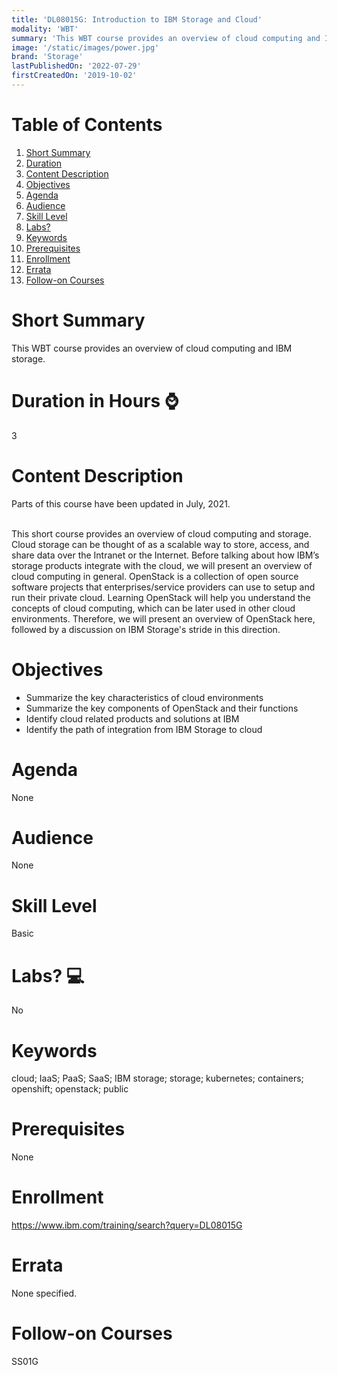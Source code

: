 ```yaml
---
title: 'DL08015G: Introduction to IBM Storage and Cloud'
modality: 'WBT'
summary: 'This WBT course provides an overview of cloud computing and IBM storage.'
image: '/static/images/power.jpg'
brand: 'Storage'
lastPublishedOn: '2022-07-29'
firstCreatedOn: '2019-10-02'
---
```

# Table of Contents
1.  [Short Summary](#short-summary)
2.  [Duration](#duration-in-hours-)
3.  [Content Description](#content-description)
4.  [Objectives](#objectives)
5.  [Agenda](#agenda)
6.  [Audience](#audience)
7.  [Skill Level](#skill-level)
8.  [Labs?](#labs-)
9.  [Keywords](#keywords)
10. [Prerequisites](#prerequisites)
11. [Enrollment](#enrollment)
12. [Errata](#errata)
13. [Follow-on Courses](#follow-on-courses)

# Short Summary
This WBT course provides an overview of cloud computing and IBM storage.

# Duration in Hours ⌚
3

# Content Description
Parts of this course have been updated in July, 2021.  
 

This short course provides an overview of cloud computing and storage. Cloud storage can be thought of as a scalable way to store, access, and share data over the Intranet or the Internet. Before talking about how IBM’s storage products integrate with the cloud, we will present an overview of cloud computing in general. OpenStack is a collection of open source software projects that enterprises/service providers can use to setup and run their private cloud. Learning OpenStack will help you understand the concepts of cloud computing, which can be later used in other cloud environments. Therefore, we will present an overview of OpenStack here, followed by a discussion on IBM Storage's stride in this direction.



# Objectives
* Summarize the key characteristics of cloud environments
* Summarize the key components of OpenStack and their functions
* Identify cloud related products and solutions at IBM
* Identify the path of integration from IBM Storage to cloud


# Agenda
None

# Audience
None

# Skill Level
Basic               

# Labs? 💻
No

# Keywords
cloud; IaaS; PaaS; SaaS; IBM storage; storage; kubernetes; containers; openshift; openstack; public

# Prerequisites
None

# Enrollment
https://www.ibm.com/training/search?query=DL08015G

# Errata
None specified.

# Follow-on Courses
SS01G

